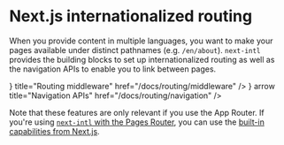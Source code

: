 
# Next.js internationalized routing

When you provide content in multiple languages, you want to make your pages available under distinct pathnames (e.g. `/en/about`). `next-intl` provides the building blocks to set up internationalized routing as well as the navigation APIs to enable you to link between pages.

<div className="mt-8 flex flex-col gap-4 md:w-1/2">
  <Card
    arrow
    icon={<BoltIcon />}
    title="Routing middleware"
    href="/docs/routing/middleware"
  />
  <Card
    icon={<LinkIcon />}
    arrow
    title="Navigation APIs"
    href="/docs/routing/navigation"
  />
</div>

Note that these features are only relevant if you use the App Router. If you're using [`next-intl` with the Pages Router](/docs/getting-started/pages-router), you can use the [built-in capabilities from Next.js](https://nextjs.org/docs/pages/building-your-application/routing/internationalization).
